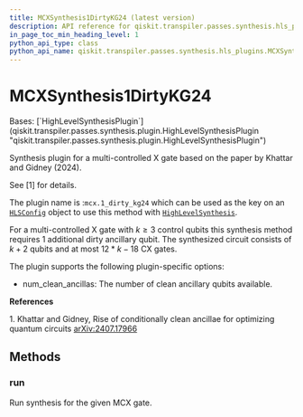 ```yaml
---
title: MCXSynthesis1DirtyKG24 (latest version)
description: API reference for qiskit.transpiler.passes.synthesis.hls_plugins.MCXSynthesis1DirtyKG24 in the latest version of qiskit
in_page_toc_min_heading_level: 1
python_api_type: class
python_api_name: qiskit.transpiler.passes.synthesis.hls_plugins.MCXSynthesis1DirtyKG24
---
```


# MCXSynthesis1DirtyKG24

<Class id="qiskit.transpiler.passes.synthesis.hls_plugins.MCXSynthesis1DirtyKG24" isDedicatedPage={true} github="https://github.com/Qiskit/qiskit/tree/stable/2.1/qiskit/transpiler/passes/synthesis/hls_plugins.py#L1310-L1351" signature="qiskit.transpiler.passes.synthesis.hls_plugins.MCXSynthesis1DirtyKG24" modifiers="class">
  Bases: [`HighLevelSynthesisPlugin`](qiskit.transpiler.passes.synthesis.plugin.HighLevelSynthesisPlugin "qiskit.transpiler.passes.synthesis.plugin.HighLevelSynthesisPlugin")

  Synthesis plugin for a multi-controlled X gate based on the paper by Khattar and Gidney (2024).

  See \[1] for details.

  The plugin name is :`mcx.1_dirty_kg24` which can be used as the key on an [`HLSConfig`](qiskit.transpiler.passes.HLSConfig "qiskit.transpiler.passes.HLSConfig") object to use this method with [`HighLevelSynthesis`](qiskit.transpiler.passes.HighLevelSynthesis "qiskit.transpiler.passes.HighLevelSynthesis").

  For a multi-controlled X gate with $k\ge 3$ control qubits this synthesis method requires $1$ additional dirty ancillary qubit. The synthesized circuit consists of $k + 2$ qubits and at most $12 * k - 18$ CX gates.

  The plugin supports the following plugin-specific options:

  *   num\_clean\_ancillas: The number of clean ancillary qubits available.

  **References**

  1\. Khattar and Gidney, Rise of conditionally clean ancillae for optimizing quantum circuits [arXiv:2407.17966](https://arxiv.org/abs/2407.17966)

  ## Methods

  ### run

  <Function id="qiskit.transpiler.passes.synthesis.hls_plugins.MCXSynthesis1DirtyKG24.run" github="https://github.com/Qiskit/qiskit/tree/stable/2.1/qiskit/transpiler/passes/synthesis/hls_plugins.py#L1332-L1351" signature="run(high_level_object, coupling_map=None, target=None, qubits=None, **options)">
    Run synthesis for the given MCX gate.
  </Function>
</Class>

